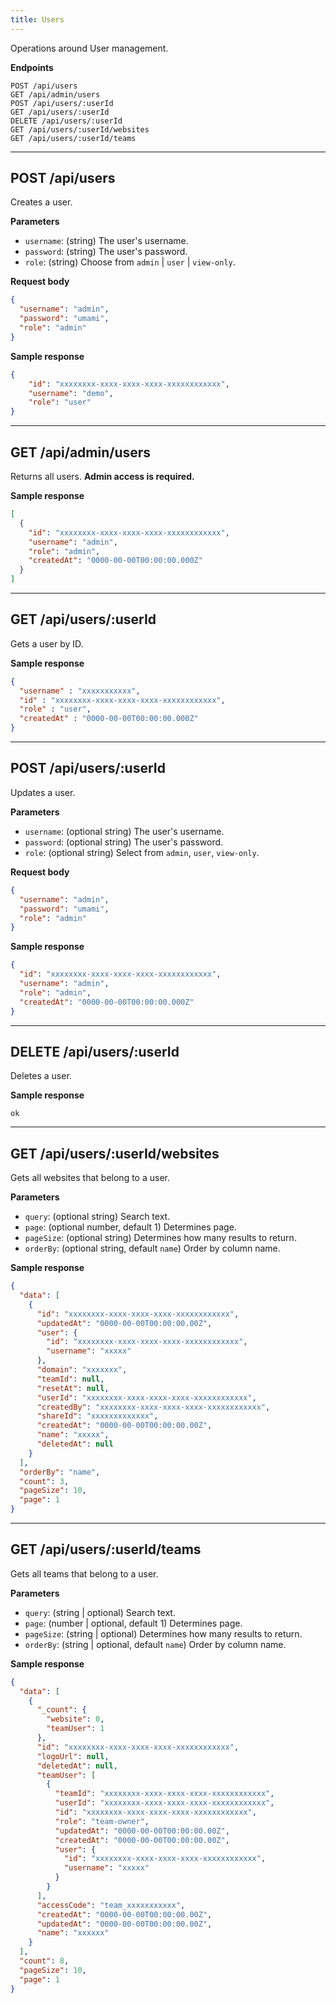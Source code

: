 ```yaml
---
title: Users
---
```


Operations around User management.

**Endpoints**

```text
POST /api/users
GET /api/admin/users
POST /api/users/:userId
GET /api/users/:userId
DELETE /api/users/:userId
GET /api/users/:userId/websites
GET /api/users/:userId/teams
```

---

## POST /api/users

Creates a user.

**Parameters**

- `username`: (string) The user's username.
- `password`: (string) The user's password.
- `role`: (string) Choose from `admin` | `user` | `view-only`.

**Request body**

```json
{
  "username": "admin",
  "password": "umami",
  "role": "admin"
}
```

**Sample response**

```json
{
    "id": "xxxxxxxx-xxxx-xxxx-xxxx-xxxxxxxxxxxx",
    "username": "demo",
    "role": "user"
}
```

---

## GET /api/admin/users

Returns all users. **Admin access is required.**

**Sample response**

```json
[
  {
    "id": "xxxxxxxx-xxxx-xxxx-xxxx-xxxxxxxxxxxx",
    "username": "admin",
    "role": "admin",
    "createdAt": "0000-00-00T00:00:00.000Z"
  }
]
```

---

## GET /api/users/:userId

Gets a user by ID.

**Sample response**

```json
{
  "username" : "xxxxxxxxxxx",
  "id" : "xxxxxxxx-xxxx-xxxx-xxxx-xxxxxxxxxxxx",
  "role" : "user",
  "createdAt" : "0000-00-00T00:00:00.000Z"
}
```

---

## POST /api/users/:userId

Updates a user.

**Parameters**

- `username`: (optional string) The user's username.
- `password`: (optional string) The user's password.
- `role`: (optional string) Select from  `admin`, `user`, `view-only`.

**Request body**

```json
{
  "username": "admin",
  "password": "umami",
  "role": "admin"
}
```

**Sample response**

```json
{
  "id": "xxxxxxxx-xxxx-xxxx-xxxx-xxxxxxxxxxxx",
  "username": "admin",
  "role": "admin",
  "createdAt": "0000-00-00T00:00:00.000Z"
}
```

---

## DELETE /api/users/:userId

Deletes a user.

**Sample response**

```text
ok
```

---

## GET /api/users/:userId/websites

Gets all websites that belong to a user.

**Parameters**

- `query`: (optional string) Search text.
- `page`: (optional number, default 1) Determines page.
- `pageSize`: (optional string) Determines how many results to return.
- `orderBy`: (optional string, default `name`) Order by column name.

**Sample response**

```json
{
  "data": [
    {
      "id": "xxxxxxxx-xxxx-xxxx-xxxx-xxxxxxxxxxxx",
      "updatedAt": "0000-00-00T00:00:00.00Z",
      "user": {
        "id": "xxxxxxxx-xxxx-xxxx-xxxx-xxxxxxxxxxxx",
        "username": "xxxxx"
      },
      "domain": "xxxxxxx",
      "teamId": null,
      "resetAt": null,
      "userId": "xxxxxxxx-xxxx-xxxx-xxxx-xxxxxxxxxxxx",
      "createdBy": "xxxxxxxx-xxxx-xxxx-xxxx-xxxxxxxxxxxx",
      "shareId": "xxxxxxxxxxxxx",
      "createdAt": "0000-00-00T00:00:00.00Z",
      "name": "xxxxx",
      "deletedAt": null
    }
  ],
  "orderBy": "name",
  "count": 3,
  "pageSize": 10,
  "page": 1
}
```

---

## GET /api/users/:userId/teams

Gets all teams that belong to a user.

**Parameters**

- `query`: (string | optional) Search text.
- `page`: (number | optional, default 1) Determines page.
- `pageSize`: (string | optional) Determines how many results to return.
- `orderBy`: (string | optional, default `name`) Order by column name.

**Sample response**

```json
{
  "data": [
    {
      "_count": {
        "website": 0,
        "teamUser": 1
      },
      "id": "xxxxxxxx-xxxx-xxxx-xxxx-xxxxxxxxxxxx",
      "logoUrl": null,
      "deletedAt": null,
      "teamUser": [
        {
          "teamId": "xxxxxxxx-xxxx-xxxx-xxxx-xxxxxxxxxxxx",
          "userId": "xxxxxxxx-xxxx-xxxx-xxxx-xxxxxxxxxxxx",
          "id": "xxxxxxxx-xxxx-xxxx-xxxx-xxxxxxxxxxxx",
          "role": "team-owner",
          "updatedAt": "0000-00-00T00:00:00.00Z",
          "createdAt": "0000-00-00T00:00:00.00Z",
          "user": {
            "id": "xxxxxxxx-xxxx-xxxx-xxxx-xxxxxxxxxxxx",
            "username": "xxxxx"
          }
        }
      ],
      "accessCode": "team_xxxxxxxxxxx",
      "createdAt": "0000-00-00T00:00:00.00Z",
      "updatedAt": "0000-00-00T00:00:00.00Z",
      "name": "xxxxxx"
    }
  ],
  "count": 8,
  "pageSize": 10,
  "page": 1
}
```

